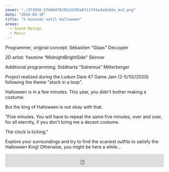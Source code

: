 ```yaml
---
cover: "./3f3956_57dd947029524195a6f11741adadc8da_mv2.png"
date: "2019-09-10"
title: "5 minutes until Halloween"
areas:
  - Sound Design
  - Music
---
```


Programmer, original concept: Sébastien "Glaas" Decuyper

2D artist: Yasmine “MidnightBrightSide” Skinner​​

Additional programming: Siddharta “Sidremus” Mitterberger

 

Project realized during the Ludum Dare 47 Game Jam (2-5/10//2020) following the theme "stuck in a loop".

Halloween is in a few minutes. This year, you didn't bother making a costume.

But the king of Halloween  is not okay with that.

"Five minutes. You will have to repeat the same five minutes, over and over, for all eternity, if you don't bring me a decent costume.

The clock is ticking."

Explore your surroundings and try to find the scariest outfits to satisfy the Halloween King! Otherwise, you might be here a while...

<iframe style="border: 0; width: 100%; height: 42px;" src="https://bandcamp.com/EmbeddedPlayer/album=2023899987/size=small/bgcol=ffffff/linkcol=0687f5/track=4115063621/transparent=true/" seamless><a href="https://nanz.bandcamp.com/album/game-jams">Game jams by Nanz</a></iframe>